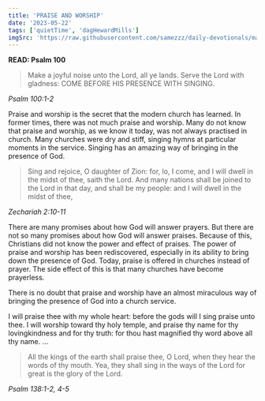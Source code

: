 ```yaml
---
title: 'PRAISE AND WORSHIP'
date: '2023-05-22'
tags: ['quietTime', 'dagHewardMills']
imgSrc: 'https://raw.githubusercontent.com/samezzz/daily-devotionals/main/images/evangelist-dag.jpg'
---
```


**READ: Psalm 100** 

>Make a joyful noise unto the Lord, all ye lands. Serve the Lord with gladness: COME BEFORE HIS PRESENCE WITH SINGING. 

*Psalm 100:1-2*

Praise and worship is the secret that the modern church has learned. In former times, there was not much praise and worship. Many do not know that praise and worship, as we know it today, was not always practised in church. Many churches were dry and stiff, singing hymns at particular moments in the service. Singing has an amazing way of bringing in the presence of God. 

>Sing and rejoice, O daughter of Zion: for, lo, I come, and I will dwell in the midst of thee, saith the Lord. And many nations shall be joined to the Lord in that day, and shall be my people: and I will dwell in the midst of thee, 

*Zechariah 2:10-11*

There are many promises about how God will answer prayers. But there are not so many promises about how God will answer praises. Because of this, Christians did not know the power and effect of praises. The power of praise and worship has been rediscovered, especially in its ability to bring down the presence of God. Today, praise is offered in churches instead of prayer. The side effect of this is that many churches have become prayerless. 

There is no doubt that praise and worship have an almost miraculous way of bringing the presence of God into a church service. 

I will praise thee with my whole heart: before the gods will I sing praise unto thee. I will worship toward thy holy temple, and praise thy name for thy lovingkindness and for thy truth: for thou hast magnified thy word above all thy name. ... 

>All the kings of the earth shall praise thee, O Lord, when they hear the words of thy mouth. Yea, they shall sing in the ways of the Lord for great is the glory of the Lord. 

*Psalm 138:1-2, 4-5*